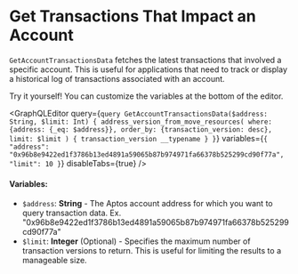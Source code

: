 

# Get Transactions That Impact an Account

`GetAccountTransactionsData` fetches the latest transactions that involved a specific account. This is useful for applications that need to track or display a historical log of transactions associated with an account.

<Callout type="info">
Try it yourself! You can customize the variables at the bottom of the editor.
</Callout>

<GraphQLEditor
  query={`query GetAccountTransactionsData($address: String, $limit: Int) {
    address_version_from_move_resources(
      where: {address: {_eq: $address}},
      order_by: {transaction_version: desc},
      limit: $limit
    ) {
      transaction_version
      __typename
    }
  }`}
  variables={`{
  "address": "0x96b8e9422ed1f3786b13ed4891a59065b87b974971fa66378b525299cd90f77a",
  "limit": 10
}`}
  disableTabs={true}
/>

#### Variables:
- `$address`: **String** - The Aptos account address for which you want to query transaction data. Ex. "0x96b8e9422ed1f3786b13ed4891a59065b87b974971fa66378b525299cd90f77a"
- `$limit`: **Integer** (Optional) - Specifies the maximum number of transaction versions to return. This is useful for limiting the results to a manageable size.
